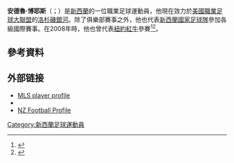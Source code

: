 '''安德魯·博耶斯'''（{{lang-en|Andrew Victor Boyens}}；{{bd|1983年|9月18日}}）是[[新西蘭|新西蘭]]的一位職業足球運動員，他現在效力於[[美國職業足球大聯盟|美國職業足球大聯盟]]的[[洛杉磯銀河|洛杉磯銀河]]。除了俱樂部賽事之外，他也代表[[新西蘭國家足球隊|新西蘭國家足球隊]]參加各級國際賽事。在2008年時，他也曾代表[[紐約紅牛|紐約紅牛]]參賽<ref>{{Cite web |url=http://www.soccerbyives.net/soccer_by_ives/2008/04/red-bulls-upd-5.html |title=Soccer By Ives: Red Bulls Update: Reyna, Freeman and Richards train, Boyens trials and Leitch looks to rebound<!-- Bot generated title --> |access-date=2015-05-14 |archive-date=2012-02-11 |archive-url=https://web.archive.org/web/20120211200617/http://www.soccerbyives.net/soccer_by_ives/2008/04/red-bulls-upd-5.html |dead-url=no }}</ref><ref>{{Cite web |url=http://www.soccerbyives.net/soccer_by_ives/2008/05/red-bulls-sign.html |title=Soccer By Ives: Red Bulls sign Andrew Boyens<!-- Bot generated title --> |access-date=2015-05-14 |archive-date=2012-02-11 |archive-url=https://web.archive.org/web/20120211201315/http://www.soccerbyives.net/soccer_by_ives/2008/05/red-bulls-sign.html |dead-url=no }}</ref>。 
==參考資料==
{{Reflist}}
==外部链接==
*[http://www.mlssoccer.com/players/andrew-boyens MLS player profile] {{Wayback|url=http://www.mlssoccer.com/players/andrew-boyens |date=20210117133334 }}
*{{FIFA player|198177}}
*[https://web.archive.org/web/20120508210817/http://www.nzfootball.co.nz/index.php?id=299 NZ Football Profile]

{{2010年世界盃足球賽新西蘭參賽名單}}
{{DEFAULTSORT: Boyens, Andrew}}

[[Category:新西蘭足球運動員|Category:新西蘭足球運動員]]